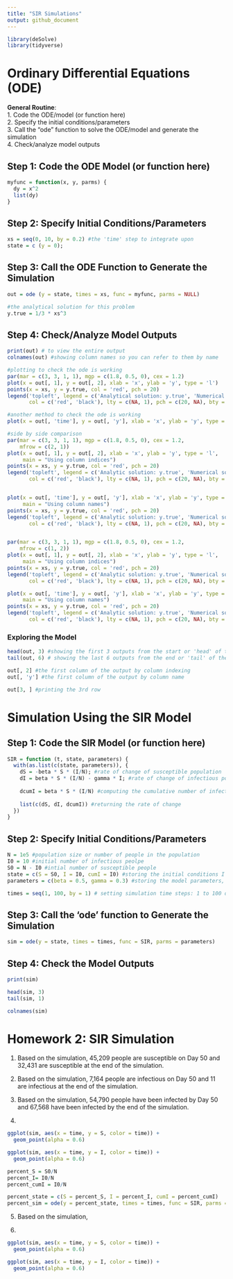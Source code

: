 ```yaml
---
title: "SIR Simulations"
output: github_document
---
```


```r
library(deSolve)
library(tidyverse)
```

# Ordinary Differential Equations (ODE)

**General Routine**:    
  1. Code the ODE/model (or function here)    
  2. Specify the initial conditions/parameters    
  3. Call the "ode" function to solve the ODE/model and generate the simulation   
  4. Check/analyze model outputs
  
## Step 1: Code the ODE Model (or function here)
```r
myfunc = function(x, y, parms) {
  dy = x^2
  list(dy)
}
```

## Step 2: Specify Initial Conditions/Parameters
```r
xs = seq(0, 10, by = 0.2) #the 'time' step to integrate upon
state = c (y = 0);
```

## Step 3: Call the ODE Function to Generate the Simulation
```r
out = ode (y = state, times = xs, func = myfunc, parms = NULL)

#the analytical solution for this problem
y.true = 1/3 * xs^3
```

## Step 4: Check/Analyze Model Outputs
```r
print(out) # to view the entire output
colnames(out) #showing column names so you can refer to them by name

#plotting to check the ode is working
par(mar = c(3, 3, 1, 1), mgp = c(1.8, 0.5, 0), cex = 1.2)
plot(x = out[, 1], y = out[, 2], xlab = 'x', ylab = 'y', type = 'l')
points(x = xs, y = y.true, col = 'red', pch = 20)
legend('topleft', legend = c('Analytical solution: y.true', 'Numerical solution: ODE'), 
       col = c('red', 'black'), lty = c(NA, 1), pch = c(20, NA), bty = 'n')

#another method to check the ode is working
plot(x = out[, 'time'], y = out[, 'y'], xlab = 'x', ylab = 'y', type = 'l')
```

```r
#side by side comparison
par(mar = c(3, 3, 1, 1), mgp = c(1.8, 0.5, 0), cex = 1.2,
    mfrow = c(2, 1)) 
plot(x = out[, 1], y = out[, 2], xlab = 'x', ylab = 'y', type = 'l', 
     main = "Using column indices")  
points(x = xs, y = y.true, col = 'red', pch = 20)
legend('topleft', legend = c('Analytic solution: y.true', 'Numerical solution: ODE'),
       col = c('red', 'black'), lty = c(NA, 1), pch = c(20, NA), bty = 'n')


plot(x = out[, 'time'], y = out[, 'y'], xlab = 'x', ylab = 'y', type = 'l', 
     main = "Using column names")
points(x = xs, y = y.true, col = 'red', pch = 20)
legend('topleft', legend = c('Analytic solution: y.true', 'Numerical solution: ODE'),
       col = c('red', 'black'), lty = c(NA, 1), pch = c(20, NA), bty = 'n')


par(mar = c(3, 3, 1, 1), mgp = c(1.8, 0.5, 0), cex = 1.2,
    mfrow = c(1, 2)) 
plot(x = out[, 1], y = out[, 2], xlab = 'x', ylab = 'y', type = 'l', 
     main = "Using column indices")  
points(x = xs, y = y.true, col = 'red', pch = 20)
legend('topleft', legend = c('Analytic solution: y.true', 'Numerical solution: ODE'),
       col = c('red', 'black'), lty = c(NA, 1), pch = c(20, NA), bty = 'n')

plot(x = out[, 'time'], y = out[, 'y'], xlab = 'x', ylab = 'y', type = 'l', 
     main = "Using column names") 
points(x = xs, y = y.true, col = 'red', pch = 20)
legend('topleft', legend = c('Analytic solution: y.true', 'Numerical solution: ODE'),
       col = c('red', 'black'), lty = c(NA, 1), pch = c(20, NA), bty = 'n')
```

### Exploring the Model
```r
head(out, 3) #showing the first 3 outputs from the start or 'head' of the data
tail(out, 6) # showing the last 6 outputs from the end or 'tail' of the data

out[, 2] #the first column of the output by column indexing
out[, 'y'] #the first column of the output by column name

out[3, ] #printing the 3rd row
```

# Simulation Using the SIR Model

## Step 1: Code the SIR Model (or function here)
```r
SIR = function (t, state, parameters) {
  with(as.list(c(state, parameters)), {
    dS = -beta * S * (I/N); #rate of change of susceptible population
    dI = beta * S * (I/N) - gamma * I; #rate of change of infectious population
    
    dcumI = beta * S * (I/N) #computing the cumulative number of infections
    
    list(c(dS, dI, dcumI)) #returning the rate of change
  })
}
```

## Step 2: Specify Initial Conditions/Parameters
```r
N = 1e5 #population size or number of people in the population
I0 = 10 #initial number of infectious peolpe
S0 = N - I0 #intial number of susceptible people
state = c(S = S0, I = I0, cumI = I0) #storing the initial conditions I and S together
parameters = c(beta = 0.5, gamma = 0.3) #storing the model parameters, unit: per day

times = seq(1, 100, by = 1) # setting simulation time steps: 1 to 100 days
``` 

## Step 3: Call the 'ode' function to Generate the Simulation
```r
sim = ode(y = state, times = times, func = SIR, parms = parameters)
```

## Step 4: Check the Model Outputs
```r
print(sim)

head(sim, 3)
tail(sim, 1)

colnames(sim)
```

# Homework 2: SIR Simulation
1. Based on the simulation, 45,209 people are susceptible on Day 50 and 32,431 are susceptible at the end of the simulation.

2. Based on the simulation, 7,164 people are infectious on Day 50 and 11 are infectious at the end of the simulation.

3. Based on the simulation, 54,790 people have been infected by Day 50 and 67,568 have been infected by the end of the simulation.

4. 
```r
ggplot(sim, aes(x = time, y = S, color = time)) +
  geom_point(alpha = 0.6) 

ggplot(sim, aes(x = time, y = I, color = time)) +
  geom_point(alpha = 0.6)
```



```r
percent_S = S0/N
percent_I= I0/N
percent_cumI = I0/N

percent_state = c(S = percent_S, I = percent_I, cumI = percent_cumI)
percent_sim = ode(y = percent_state, times = times, func = SIR, parms = parameters)
```

5. Based on the simulation, 


6. 
```r
ggplot(sim, aes(x = time, y = S, color = time)) +
  geom_point(alpha = 0.6) 

ggplot(sim, aes(x = time, y = I, color = time)) +
  geom_point(alpha = 0.6)
```